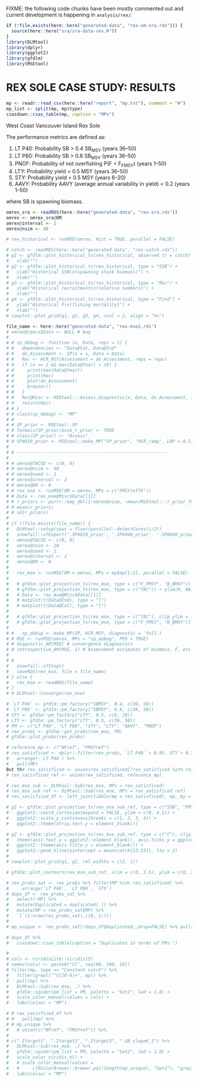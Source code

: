 \clearpage

FIXME: the following code chunks have been mostly commented out and current development is happening in `analysis/rex/`.

```r
if (!file.exists(here::here("generated-data", "rex-om-sra.rds"))) {
  source(here::here("sra/sra-data-rex.R"))
}
library(DLMtool)
library(dplyr)
library(ggplot2)
library(gfdlm)
library(MSEtool)
```

# REX SOLE CASE STUDY: RESULTS

```r
mp <- readr::read_csv(here::here("report", "mp.txt"), comment = "#")
mp_list <- split(mp, mp$type)
csasdown::csas_table(mp, caption = "MPs")
```

West Coast Vancouver Island Rex Sole
  
The performance metrics are defined as:

1. LT P40: Probability SB > 0.4 SB~MSY~ (years 36--50)
1. LT P80: Probability SB > 0.8 SB~MSY~ (years 36--50)
1. PNOF: Probability of not overfishing P(F < F~FMSY~) (years 1--50)
1. LTY: Probability yield > 0.5 MSY (years 36--50)
1. STY: Probability yield > 0.5 MSY (years 6--20)
1. AAVY: Probability AAVY (average annual variability in yield) < 0.2 (years 1--50)

where SB is spawning biomass.
  
```r
omrex_sra <- readRDS(here::here("generated-data", "rex-sra.rds"))
omrex <- omrex_sra@OM
omrex@interval <- 2
omrex@nsim <- 48
```

```r
# rex_historical <- runMSE(omrex, Hist = TRUE, parallel = FALSE)
```

```r
# catch <- readRDS(here::here("generated-data", "rex-catch.rds"))
# g1 <- gfdlm::plot_historical_ts(rex_historical, observed_ts = catch) +
#   xlab("")
# g2 <- gfdlm::plot_historical_ts(rex_historical, type = "SSB") +
#   ylab("Historical SSB\n(spawning stock biomass)") +
#   xlab("")
# g3 <- gfdlm::plot_historical_ts(rex_historical, type = "Rec") +
#   ylab("Historical recruitment\n(relative numbers)") +
#   xlab("")
# g4 <- gfdlm::plot_historical_ts(rex_historical, type = "Find") +
#   ylab("Historical F\n(fishing mortality)") +
#   xlab("")
# cowplot::plot_grid(g1, g2, g3, g4, ncol = 2, align = "hv")
```

```r
file_name <- here::here("generated-data", "rex-mse2.rds")
# omrex@cpars$Data <- NULL # bug
# 
# # sp_debug <- function (x, Data, reps = 1) {
# #   dependencies <- "Data@Cat, Data@Ind"
# #   do_Assessment <- SP(x = x, Data = Data)
# #   Rec <- HCR_MSY(Assessment = do_Assessment, reps = reps)
# #   if (x == 2 && max(Data@Year) > 28) {
# #     print(max(Data@Year))
# #     print(Rec)
# #     plot(do_Assessment)
# #     browser()
# #   }
# #   Rec@Misc <- MSEtool:::Assess_diagnostic(x, Data, do_Assessment, include_assessment = FALSE)
# #   return(Rec)
# # }
# # class(sp_debug) <- "MP"
# # 
# # SP_prior <- MSEtool::SP
# # formals(SP_prior)$use_r_prior <- TRUE
# # class(SP_prior) <- "Assess"
# # SP4010_prior <- MSEtool::make_MP("SP_prior", "HCR_ramp", LRP = 0.1, TRP = 0.4, RP_type = "SSB_SSB0")
# 
# # ---------------------------------------------------------
# 
# # omrex@TACSD <- c(0, 0)
# # omrex@nsim <- 48
# # omrex@seed <- 1
# # omrex@interval <- 2
# # omrex@DR <- 0
# # rex_mse <- runMSE(OM = omrex, MPs = c("FMSYref75"))
# # Data <- rex_mse@Misc$Data[[1]]
# # r_priors <- purrr::map_dbl(1:omrex@nsim, ~mean(MSEtool:::r_prior_fn(.x, Data)))
# # mean(r_priors)
# # sd(r_priors)
# 
# if (!file.exists(file_name)) {
#   DLMtool::setup(cpus = floor(parallel::detectCores()/2))
#   snowfall::sfExport('.SP4010_prior', '.SP6040_prior', '.SP8040_prior')
#   omrex@TACSD <- c(0, 0)
#   omrex@nsim <- 20
#   omrex@seed <- 1
#   omrex@interval <- 2
#   omrex@DR <- 0
#   
#   rex_mse <- runMSE(OM = omrex, MPs = mp$mp[1:2], parallel = FALSE)
#   
#   # gfdlm::plot_projection_ts(rex_mse, type = c("F_FMSY", "B_BMSY"))
#   # gfdlm::plot_projection_ts(rex_mse, type = c("TAC")) + ylim(0, NA)
#   # Data <- rex_mse@Misc$Data[[1]]
#   # matplot(t(Data@Ind), type = "l")
#   # matplot(t(Data@Cat), type = "l")
#   
#   # gfdlm::plot_projection_ts(rex_mse, type = c("TAC"), clip_ylim = 1.5)
#   # gfdlm::plot_projection_ts(rex_mse, type = c("F_FMSY", "B_BMSY"))
#   
# #   sp_debug <- make_MP(SP, HCR_MSY, diagnostic = 'full')
# # MSE <- runMSE(omrex, MPs = "sp_debug", PPD = TRUE)
# # diagnostic_AM(MSE) # convergence diagnostics
# # retrospective_AM(MSE, 1) # Assessment estimates of biomass, F, etc over time
# 
# #   
#   snowfall::sfStop()
#   saveRDS(rex_mse, file = file_name)
# } else {
#   rex_mse <- readRDS(file_name)
# }
# # DLMtool::Converge(rex_mse)
```

```r
# `LT P40` <- gfdlm::pm_factory("SBMSY", 0.4, c(36, 50))
# `LT P80` <- gfdlm::pm_factory("SBMSY", 0.8, c(36, 50))
# STY <- gfdlm::pm_factory("LTY", 0.5, c(6, 20))
# LTY <- gfdlm::pm_factory("LTY", 0.5, c(36, 50))
# PM <- c("LT P40", "LT P80", "STY", "LTY", "AAVY", "PNOF")
# rex_probs <- gfdlm::get_probs(rex_mse, PM)
# gfdlm::plot_probs(rex_probs)
```

```r
# reference_mp <- c("NFref", "FMSYref")
# rex_satisficed <- dplyr::filter(rex_probs, `LT P40` > 0.95, STY > 0.75) %>%
#   arrange(-`LT P40`) %>%
#   pull(MP)
But th# rex_satisficed <- union(rex_satisficed[!rex_satisficed %in% reference_mp], ".IDX")
# rex_satisficed_ref <- union(rex_satisficed, reference_mp)
```

```r
# rex_mse_sub <- DLMtool::Sub(rex_mse, MPs = rex_satisficed)
# rex_mse_sub_ref <- DLMtool::Sub(rex_mse, MPs = rex_satisficed_ref)
# rex_satisficed_df <- left_join(tibble(mp = rex_satisficed), mp, by = "mp")
```

```r
# g1 <- gfdlm::plot_projection_ts(rex_mse_sub_ref, type = c("SSB", "FM"), n_samples = 3) +
#   ggplot2::coord_cartesian(expand = FALSE, ylim = c(0, 4.5)) +
#   ggplot2::scale_y_continuous(breaks = c(1, 2, 3, 4)) +
#   ggplot2::theme(strip.text.y = element_blank())
```

```r
# g2 <- gfdlm::plot_projection_ts(rex_mse_sub_ref, type = c("C"), clip_ylim = 1.5, n_samples = 3) +
#   theme(axis.text.y = ggplot2::element_blank(), axis.ticks.y = ggplot2::element_blank()) +
#   ggplot2::theme(axis.title.y = element_blank()) +
#   ggplot2::geom_hline(yintercept = mean(catch[23:23]), lty = 2)
# 
# cowplot::plot_grid(g1, g2, rel_widths = c(2, 1))
```

```r
# gfdlm::plot_contours(rex_mse_sub_ref, xlim = c(0, 3.5), ylim = c(0, 3.5), alpha = c(0.1, 0.25, 0.50))
```

```r
# rex_probs_sat <- rex_probs %>% filter(MP %in% rex_satisficed) %>% 
#     arrange(`LT P40`, `LT P80`, `STY`)
# dups_df <- rex_probs_sat %>%
#   select(-MP) %>% 
#   mutate(Duplicated = duplicated(.)) %>% 
#   mutate(MP = rex_probs_sat$MP) %>% 
#   `[`(1:nrow(rex_probs_sat),c(8, 1:7))
# 
# mp_unique <- rex_probs_sat[!dups_df$Duplicated,,drop=FALSE] %>% pull(MP)
```

```r
# dups_df %>%
#   csasdown::csas_table(caption = "Duplicates in terms of PMs.")
```

```r
# 
# cols <- viridisLite::viridis(5)
# names(cols) <- paste0("CC", seq(60, 100, 10))
# filter(mp, type == "Constant catch") %>%
#   filter(grepl("^CC[0-9]+", mp)) %>% 
#   pull(mp) %>% 
#   DLMtool::Sub(rex_mse, .) %>% 
#   gfdlm::spider(pm_list = PM, palette = "Set2", lwd = 1.0) +
#   scale_color_manual(values = cols) +
#   labs(colour = "MP")
```

<!-- TODO: allow passing factor levels to fix order of MPs -->

```r

# # rex_satisficed_df %>%
# #   pull(mp) %>%
# # mp_unique %>%
#   # union(c("NFref", "FMSYref")) %>%
#   
# c(".Itarget1", ".Itarget2", ".Itarget3", ".GB_slope6_1") %>% 
#   DLMtool::Sub(rex_mse, .) %>%
#   gfdlm::spider(pm_list = PM, palette = "Set2", lwd = 1.0) +
#   scale_color_viridis_d() +
#   # scale_color_manual(values =
#   #     c(RColorBrewer::brewer.pal(length(mp_unique), "Set2"), "grey30", "grey65")) +
#   labs(colour = "MP")
```
